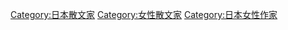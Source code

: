 [[Category:日本散文家|Category:日本散文家]]
[[Category:女性散文家|Category:女性散文家]]
[[Category:日本女性作家|Category:日本女性作家]]